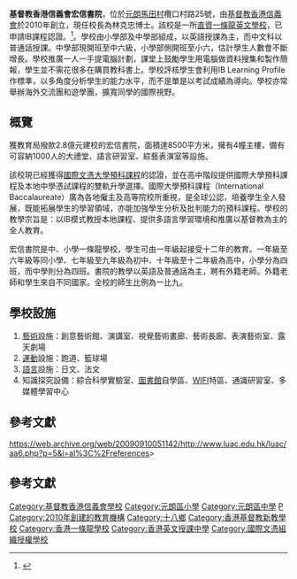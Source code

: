 {{multiple issues|
{{advert|time=2018-05-12T16:35:15+00:00}}
{{citation style|time=2018-05-12T16:35:15+00:00}}
{{expand|time=2018-05-12T16:35:15+00:00}}
{{refimprove|time=2018-05-12T16:35:15+00:00}}
}}
{{Infobox_School
|name= 基督教香港信義會宏信書院
|image= [[File:Lutheran_Academy.JPG|280px]]
|motto=
|established=2010年9月
|type= [[直接資助計劃|直資學校]]，中小學[[一條龍學校|一條龍]]（12年），男女[[香港英文授課中學|英文學校]]
|principal= 林克忠博士
|fees= 不公開
|location=[[新界|新界]][[元朗|元朗]][[馬田|馬田]]欖口村路25號
|city=
|state=
|country=[[香港|香港]]
|colours=
|website=http://www.luac.edu.hk
|telephone=820 820 92
|slogan=
|denomination=
|enrollment= 
|num_employ= 外籍老師數目佔全體教職員人數50%
|revenue=
|products=
|}}

'''基督教香港信義會宏信書院'''，位於[[元朗|元朗]][[馬田村|馬田村]]欖口村路25號，由[[基督教|基督教]][[信義會|香港信義會]]於2010年創立，現任校長為林克忠博士。該校是一所[[直接資助計劃|直資]][[一條龍學校|一條龍]][[香港英文授課中學|英文學校]]，已申請IB課程認證。<ref>{{cite web |url=http://www.luac.edu.hk/luac/aa6.php?p=5&i=al |title=存档副本 |accessdate=2010-02-04 |deadurl=yes |archiveurl=https://web.archive.org/web/20090910051142/http://www.luac.edu.hk/luac/aa6.php?p=5&i=al |archivedate=2009-09-10 }}</ref>。學校由小學部及中學部組成，以英語授課為主，而中文科以普通話授課。中學部現開班至中六級，小學部側開班至小六，估計學生人數會不斷增長。學校推廣一人一手提電腦計劃，課堂上鼓勵學生用電腦做資料搜集和製作簡報，學生並不需花很多在購買教科書上。學校評核學生會利用IB Learning Profile作標準，以多角度分析學生的能力水平，而不是單是以考試成績為導向。學校亦常舉辦海外交流團和遊學團，擴寬同學的國際視野。

== 概覽 ==
獲教育局撥款2.8億元建校的宏信書院，面積達8500平方米，擁有4幢主樓，備有可容納1000人的大禮堂、語言研習室、綜藝表演室等設施。

該校現已經獲得[[國際文憑大學預科課程|國際文憑大學預科課程]]的認證，並在高中階段提供國際大學預科課程及本地中學憑試課程的雙軌升學選擇。國際大學預科課程（International Baccalaureate）廣為各地僱主及高等院校所重視，是全球公認，培養學生全人發展，既能拓展學生的學習領域，亦能加強學生分析及批判能力的預科課程。學校的教學宗旨是：以IB模式教授本地課程、提供多語言學習環境和推廣以基督教為主的全人教育。

宏信書院是中、小學一條龍學校，學生可由一年級起接受十二年的教育。一年級至六年級等同小學、七年級至九年級為初中、十年級至十二年級為高中，小學分為四班，而中學則分為四班。書院的教學以英語及普通話為主，聘有外籍老師。外籍老師和學生來自不同國家。全校的師生比例為一比九。

== 學校設施 ==
#[[藝術|藝術]]設施：創意藝術館、演講室、視覺藝術畫廊、藝術長廊、表演藝術室、露天劇場
#[[運動|運動]]設施：跑道、籃球場
#[[語言|語言]]設施：日文、法文
#知識探究設備：綜合科學實驗室、[[圖書館|圖書館]]自學區、[[WIFI|WIFI]]特區、通識研習室、多媒體學習中心

==參考文獻==
<div class="references-small">
<references>https://web.archive.org/web/20090910051142/http://www.luac.edu.hk/luac/aa6.php?p=5&i=al%3C%2Freferences>
</div>

==參考文獻==
<div class="references-small">
<references></references>
</div>

[[Category:基督教香港信義會學校|Category:基督教香港信義會學校]]
[[Category:元朗區小學|Category:元朗區小學]]
[[Category:元朗區中學|Category:元朗區中學]]
[[Category:香港直資學校|P]]
[[Category:2010年創建的教育機構|Category:2010年創建的教育機構]]
[[Category:十八鄉|Category:十八鄉]]
[[Category:香港基督教新教學校|Category:香港基督教新教學校]]
[[Category:香港一條龍學校|Category:香港一條龍學校]]
[[Category:香港英文授課中學|Category:香港英文授課中學]]
[[Category:國際文憑組織授權學校|Category:國際文憑組織授權學校]]
